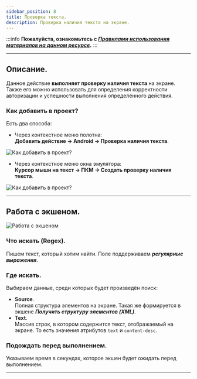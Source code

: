```yaml
---
sidebar_position: 8
title: Проверка текста. 
description: Проверка наличия текста на экране.
---
```

:::info **Пожалуйста, ознакомьтесь с [*Правилами использования материалов на данном ресурсе*](../Disclaimer).**
:::
_______________________________________________
## Описание.  
Данное действие **выполняет проверку наличия текста** на экране. Также его можно использовать для определения корректности авторизации и успешности выполнения определённого действия.  

### Как добавить в проект?  
Есть два способа:  

- Через контекстное меню полотна:  
**Добавить действие → Android → Проверка наличия текста**.  

![Как добавить в проект?](./assets/Text_Checker/Text_Checker_pic1.png)  

- Через контекстное меню окна эмулятора:  
**Курсор мыши на текст → ПКМ → Создать проверку наличия текста**.  

![Как добавить в проект?](./assets/Text_Checker/Text_Checker_pic2.png) 
_______________________________________________
## Работа с экшеном.  
![Работа с экшеном](./assets/Text_Checker/Text_Checker_pic3.png)  

### Что искать (Regex).  
Пишем текст, который хотим найти. Поле поддерживаем ***регулярные выражения***.  

### Где искать.  
Выбираем данные, среди которых будет произведён поиск:  
- **Source**.  
Полная структура элементов на экране. Такая же формируется в экшене ***Получить структуру элементов (XML)***.  
- **Text**.  
Массив строк, в котором содержится текст, отображаемый на экране. То есть значения атрибутов `text` и `content-desc`.  

### Подождать перед выполнением.  
Указываем время в секундах, которое экшен будет ожидать перед выполнением.
_______________________________________________